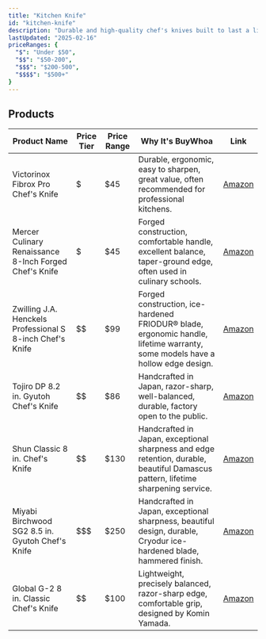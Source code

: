 ```yaml
---
title: "Kitchen Knife"
id: "kitchen-knife"
description: "Durable and high-quality chef's knives built to last a lifetime."
lastUpdated: "2025-02-16"
priceRanges: {
  "$": "Under $50",
  "$$": "$50-200",
  "$$$": "$200-500",
  "$$$$": "$500+"
}
---
```


## Products

| Product Name | Price Tier | Price Range | Why It's BuyWhoa | Link |
|--------------|------------|-------------|---------------|------|
| Victorinox Fibrox Pro Chef's Knife | $ | $45 | Durable, ergonomic, easy to sharpen, great value, often recommended for professional kitchens. | [Amazon](https://www.amazon.com/dp/B00WEHFU16) |
| Mercer Culinary Renaissance 8-Inch Forged Chef's Knife | $ | $45 | Forged construction, comfortable handle, excellent balance, taper-ground edge, often used in culinary schools. | [Amazon](https://www.amazon.com/dp/B000PS1HS6) |
| Zwilling J.A. Henckels Professional S 8-inch Chef's Knife | $$ | $99 | Forged construction, ice-hardened FRIODUR® blade, ergonomic handle, lifetime warranty, some models have a hollow edge design. | [Amazon](https://www.amazon.com/dp/B00004RFLI) |
| Tojiro DP 8.2 in. Gyutoh Chef's Knife | $$ | $86 | Handcrafted in Japan, razor-sharp, well-balanced, durable, factory open to the public. | [Amazon](https://www.amazon.com/dp/B000UAPQGS) |
| Shun Classic 8 in. Chef's Knife | $$ | $130 | Handcrafted in Japan, exceptional sharpness and edge retention, durable, beautiful Damascus pattern, lifetime sharpening service. | [Amazon](https://www.amazon.com/dp/B0000Y7KNQ) |
| Miyabi Birchwood SG2 8.5 in. Gyutoh Chef's Knife | $$$ | $250 | Handcrafted in Japan, exceptional sharpness, beautiful design, durable, Cryodur ice-hardened blade, hammered finish. | [Amazon](https://www.amazon.com/dp/B00BKEO8Y2) |
| Global G-2 8 in. Classic Chef's Knife | $$ | $100 | Lightweight, precisely balanced, razor-sharp edge, comfortable grip, designed by Komin Yamada. | [Amazon](https://www.amazon.com/dp/B00005OL44) |
